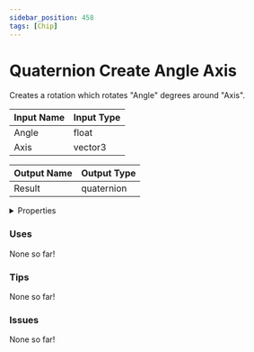 ```yaml
---
sidebar_position: 458
tags: [Chip]
---
```


# Quaternion Create Angle Axis

Creates a rotation which rotates "Angle" degrees around "Axis".



| Input Name | Input Type |
|-----------|-----------|
| Angle | float |
| Axis | vector3 |

| Output Name | Output Type |
|-----------|-----------|
| Result | quaternion |


<details>
  <summary>Properties</summary>
  <div>
    <div>
    <table>
      <thead>
        <tr>
          <th>Is beta required?</th>
          <th>❌</th>
        </tr>
        <tr>
          <th>Is this chip a trolling risk?</th>
          <th>❌</th>
        </tr>
        <tr>
          <th>Chip UUPD</th>
          <th>d9096fb3-50c6-42f9-93bb-fc6df63d86a8</th>
        </tr>
      </thead>
    </table>
    </div>
  </div>
</details>

### Uses

None so far!

### Tips

None so far!

### Issues

None so far!